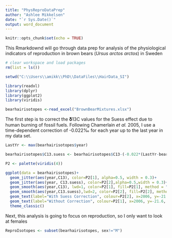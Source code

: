```yaml
---
title: "PhysReproDataPrep"
author: "Ashlee Mikkelsen"
date: "`r Sys.Date()`"
output: word_document
---
```


```r
knitr::opts_chunk$set(echo = TRUE)
```

This Rmarkdownd will go through data prep for analysis of the physiological indicators of reproduction in brown bears (*Ursus arctos arctos*) in Sweden

```r
# clear workspace and load packages
rm(list = ls())

setwd("C:\\Users\\amikk\\PhD\\DataFiles\\HairData_SI")

library(readxl)
library(dplyr)
library(ggplot2)
library(viridis)

```

```r

bearhairisotopes <-read_excel("BrownBearMixtures.xlsx")


```

The first step is to correct the 𝛅13C values for the Suess effect due to human burning of fossil fuels. Following Chamerlain *et al.* 2005, I use a time-dependent correction of -0.022‰ for each year up to the last year in my data set.

```r

LastYr <- max(bearhairisotopes$year)

bearhairisotopes$C13.suess <- bearhairisotopes$C13-(-0.022*(LastYr-bearhairisotopes$year))

P2 <- palette(viridis(4))

ggplot(data = bearhairisotopes)+
  geom_jitter(aes(year,C13), color=P2[1], alpha=0.5, width = 0.3)+
  geom_jitter(aes(year, C13.suess), color=P2[2],alpha=0.5,width = 0.3)+
  geom_smooth(aes(year,C13), lwd=1, color=P2[1], fill=P2[1], method = "lm", alpha=0.2)+
  geom_smooth(aes(year,C13.suess),lwd=2, color=P2[2], fill=P2[2], method = "lm", alpha=0.25)+
  geom_text(label="With Suess Correction", colour=P2[2], x=2006, y=-21.5, size=6.5)+
  geom_text(label="Without Correction", colour=P2[1], x=2006, y=-21.6, size=6)+
  theme_classic()


```

Next, this analysis is going to focus on reproduction, so I only want to look at females

```r

ReproIsotopes <- subset(bearhairisotopes, sex!="M")


```

```r



```
